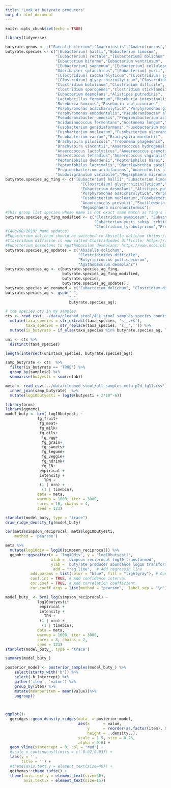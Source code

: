 ```yaml
---
title: "Look at butyrate producers"
output: html_document
---
```


```r
knitr::opts_chunk$set(echo = TRUE)
```

```r
library(tidyverse)
```

```r
butyrate.genus <- c("Faecalibacterium","Anaerofustis","Anaerotruncus","Butyrivibrio","Coprococcus")
butyrate.species <- c("[Eubacterium] hallii","Eubacterium limosum",
                      "[Eubacterium] rectale","[Eubacterium] dolichum",
                      "Eubacterium biforme","Eubacterium ventriosum",
                      "[Eubacterium] saphenum","[Eubacterium] cellulosolvens",
                      "Odoribacter splanchicus","[Eubacterium] yurii",
                      "[Clostridium] saccharolyticum","[Clostridium] symbiosum",
                      "[Clostridium] glycyrrhizinilyticum","Clostridium butyricum",
                      "Clostridium botulinum","Clostridium difficile",
                      "Clostridium sporogenes","Clostridium sticklandii",
                      "Eubacterium desmolans","Alistipes putredinis",
                      "Lactobacillus fermentum","Roseburia intestinalis",
                      "Roseburia hominis","Roseburia inulinivorans",
                      "Porphyromonas asaccharolytica","Porphyromonas gingivalis",
                      "Porphyromonas endodontalis","Pseudoramibacter alactolyticus",
                      "Pseudoramibacter uenosis","Propionibacterium acidifaciens",
                      "Acidaminococcus fermentans","Acetonema longum","Anaerostipes caccae",
                      "Fusobacterium gonidiaformans","Fusobacterium mortiferum",
                      "Fusobacterium nucleatum","Fusobacterium ulcerans",
                      "Fusobacterium varium","Brachyspira murdochii",
                      "Brachyspira pilosicoli","Treponema phagedenis",
                      "Brachyspira vincentii","Anaerococcus hydrogenalis",
                      "Anaerococcus lactolyticus","Anaerococcus prevotii",
                      "Anaerococcus tetradius","Anaerococcus vaginalis",
                      "Peptoniphilus duerdenii","Peptoniphilus harei",
                      "Peptoniphilus lacrimalis","Shuttleworthia satelles",
                      "Propionibacterium acidifaciens","Anaerofustis stercorihominis",
                      "Subdoligranulum variabile","Megasphaera micronuciformis")
butyrate.species_ag_Ying <- c("[Eubacterium] hallii","Eubacterium limosum","[Eubacterium] dolichum","Eubacterium biforme","Eubacterium ventriosum",
                                 "[Clostridium] glycyrrhizinilyticum","Clostridium botulinum","Clostridium difficile","Clostridium sporogenes","Clostridium sticklandii",
                                 "Eubacterium desmolans","Alistipes putredinis","Lactobacillus fermentum","Roseburia intestinalis","Roseburia inulinivorans",
                                 "Porphyromonas asaccharolytica","Porphyromonas gingivalis","Porphyromonas endodontalis","Pseudoramibacter alactolyticus","Anaerostipes caccae",
                                 "Fusobacterium nucleatum","Fusobacterium varium","Brachyspira pilosicoli","Treponema phagedenis","Anaerococcus hydrogenalis",
                                 "Anaerococcus prevotii","Shuttleworthia satelles","Propionibacterium acidifaciens","Anaerofustis stercorihominis","Subdoligranulum variabile",
                                 "Megasphaera micronuciformis");
#This group list species whose name is not exact same match as Ying's list, but can be matched in my list:
butyrate.species_ag_Ying_modified <- c("Clostridium symbiosum", "Eubacterium rectale",
                                       "Eubacterium_yurii_subsp._schtitka", "Eubacterium_yurii_subsp._yurii",
                                       "Clostridium_tyrobutyricum","Propionibacterium_acidifaciens");
#(Aug/08/2019) Name updates: 
#Eubacterium_dolichum should be switched to Absiella dolichum (https://www.ncbi.nlm.nih.gov/pubmed/28754474, this also seems to be the BLAST annotation of DADA2 ).
#Clostridium difficile is now called Clostridiodes difficile: https://www.ncbi.nlm.nih.gov/pubmed/27370902
#Eubacterium_desmolans to Agathobaculum desmolans: https://www.ncbi.nlm.nih.gov/pubmed/27334534
butyrate.species_ag_updates = c("Absiella dolichum",
                                "Clostridioides difficile",
                                "Butyricicoccus pullicaecorum",
                                "Agathobaculum desmolans")
butyrate.species_ag <- c(butyrate.species_ag_Ying,
                         butyrate.species_ag_Ying_modified,
                         butyrate.species,
                         butyrate.species_ag_updates);
butyrate.species_ag_renamed = c("Eubacterium_dolichum", "Clostridium_difficile", "Eubacterium_desmolans"); #Those species were `renamed``
butyrate.species_ag <- gsub(" ", 
                            "_",
                            butyrate.species_ag);
```
```r
# the species cts in my samples
cts <- read_csv('../data/cleaned_stool/ALL_stool_samples_species_counts.csv') %>% 
  mutate(taxa_species = str_extract(taxa_species, 's__.+$'),
         taxa_species = str_replace(taxa_species, 's__','')) %>% 
  mutate(is_butyrate = if_else(taxa_species %in% butyrate.species_ag, T, F))

uni <- cts %>% 
  distinct(taxa_species)

length(intersect(uni$taxa_species, butyrate.species_ag))

samp_butyrate <- cts  %>% 
  filter(is_butyrate == 'TRUE') %>% 
  group_by(sampleid) %>% 
  summarise(butyesti = sum(relab))

meta <- read_csv('../data/cleaned_stool/all_samples_meta_p2d_fg11.csv') %>% 
  inner_join(samp_butyrate)  %>% 
  mutate(log10butyesti = log10(butyesti + 2*10^-6))

library(brms)   
library(ggmcmc)
model_buty <- brm( log10butyesti ~ 
              fg_fruit+
               fg_meat+
               fg_milk+
               fg_oils+
                fg_egg+ 
                fg_grain+
                fg_sweets+  
                fg_legume+
                fg_veggie+
                fg_ndrink+
                fg_EN+
               empirical + 
               intensity + 
                 TPN +
               (1 | mrn) +
                (1 | timebin),  
              data = meta, 
              warmup = 1000, iter = 3000, 
              cores = 16, chains = 4, 
              seed = 123) 

stanplot(model_buty, type = "trace")
draw_ridge_density_fg(model_buty)

cor(meta$simpson_reciprocal, meta$log10butyesti, 
    method = 'pearson')

meta %>% 
  mutate(log10div = log10(simpson_reciprocal)) %>% 
  ggpubr::ggscatter(x = 'log10div', y = 'log10butyesti',
                    xlab = 'simpson reciprocal log10 transformed',
                    ylab = 'butyrate producer abundance log10 transformed',
                     add = "reg.line",  # Add regressin line
           add.params = list(color = "blue", fill = "lightgray"), # Customize line
           conf.int = TRUE, # Add confidence interval
           cor.coef = TRUE, # Add correlation coefficient.
           cor.coeff.args = list(method = "pearson",  label.sep = "\n")) 
```


```r
model_buty_ <- brm( log(simpson_reciprocal) ~ 
              log10butyesti+
               empirical + 
               intensity + 
                 TPN +
               (1 | mrn) +
                (1 | timebin),  
              data = meta, 
              warmup = 1000, iter = 3000, 
              cores = 8, chains = 2, 
              seed = 123) 
stanplot(model_buty_, type = 'trace')

summary(model_buty_)

posterior_model <- posterior_samples(model_buty_) %>% 
    select(starts_with('b')) %>% 
    select(-b_Intercept) %>% 
    gather('item', 'value') %>% 
    group_by(item) %>% 
    mutate(meanperitem = mean(value))%>%
    ungroup()


  
ggplot()+
  ggridges::geom_density_ridges(data  = posterior_model, 
                                aes(x      = value,
                                    y      = reorder(as.factor(item), meanperitem),
                                    height = ..density..),
                                scale = 1.5, size = 0.25,
                                alpha = 0.6) +
  geom_vline(xintercept = 0, col = "red") +
  #scale_x_continuous(limits = c(-0.02,0.03)) +
  labs(y = '',
       title = '') +
  #theme(axis.text.y = element_text(size=40)) +
  ggthemes::theme_tufte() +
  theme(axis.text.y = element_text(size=30),
        axis.text.x = element_text(size=15))
```

